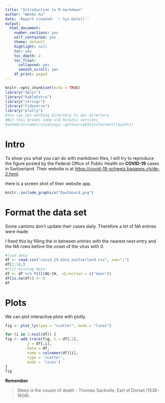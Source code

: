 ---
title: "Introduction to R markdown"
author: "Wenbo Xu"
date: 'Report created: `r Sys.Date()`'
output:
  html_document:
    number_sections: yes
    self_contained: yes
    theme: default
    highlight: null
    toc: yes
    toc_depth: 2
    toc_float:
      collapsed: yes
      smooth_scroll: yes
    df_print: paged
---

```{r setup, include=FALSE}
knitr::opts_chunk$set(echo = TRUE)
library("dplyr")
library("kableExtra")
library("stringr")
library("tidyverse")
library("plotly")
#You can set working directory to doc directory
#But this breaks some old Rstudio versions
#setwd(dirname(rstudioapi::getSourceEditorContext()$path))
```

# Intro

To show you what you can do with markdown files, I will try to reproduce the figure posted by the Federal Office of Public Health on **COVID-19** cases in Switzerland. Their website is at [https://covid-19-schweiz.bagapps.ch/de-2.html](https://covid-19-schweiz.bagapps.ch/de-1.html){.uri}.

Here is a screen shot of their website app.


```{r dashboard image, out.width = "100%", fig.align = "center"}
knitr::include_graphics("Dashboard.png")
```

# Format the data set

Some cantons don't update their cases daily. Therefore a lot of NA entries were made.

I fixed this by filling the in between entries with the nearest next entry and the NA rows before the onset of the virus with 0.

```{r load and sample data, warning=FALSE}
#load data
df <- read.csv("covid_19_data_switzerland.csv", sep=";")
df[1:10,]
#Fill missing data
df <- df %>% fill(AG:CH, .direction = c("down"))
df[is.na(df)] <- 0
df
```

# Plots

We can plot interactive plots with plotly.

```{r, fig.align = "center", warning=FALSE}
fig <- plot_ly(type = "scatter", mode = "lines")

for (i in 2:ncol(df)) {
fig <- add_trace(fig, x = df[,1],
          y = df[,i],
          data = df,
          name = colnames(df)[i],
          type = 'scatter',
          mode = 'lines')
}
fig
```

**Remember**

> Sleep is the cousin of death - Thomas Sackville, Earl of Dorset (1536-1608).
